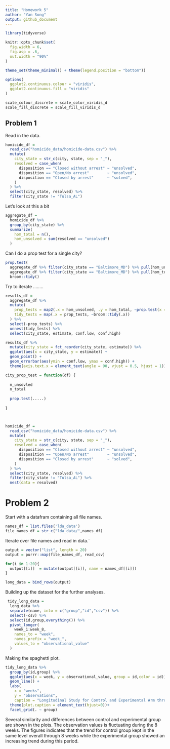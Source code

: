 ```yaml
---
title: "Homework 5"
author: "Yan Song"
output: github_document
---
```


```r
library(tidyverse)

knitr::opts_chunk$set(
  fig.width = 6,
  fig.asp = .6,
  out.width = "90%"
)

theme_set(theme_minimal() + theme(legend.position = "bottom"))

options(
  ggplot2.continuous.colour = "viridis",
  ggplot2.continuous.fill = "viridis"
)

scale_colour_discrete = scale_color_viridis_d
scale_fill_discrete = scale_fill_viridis_d
```


## Problem 1

Read in the data.

```r
homicide_df = 
  read_csv("homicide_data/homicide-data.csv") %>% 
  mutate(
    city_state = str_c(city, state, sep = "_"),
    resolved = case_when(
      disposition == "Closed without arrest" ~ "unsolved",
      disposition == "Open/No arrest"        ~ "unsolved",
      disposition == "Closed by arrest"      ~ "solved",
    )
  ) %>% 
  select(city_state, resolved) %>% 
  filter(city_state != "Tulsa_AL")
```


Let's look at this a bit

```r
aggregate_df = 
  homicide_df %>% 
  group_by(city_state) %>% 
  summarize(
    hom_total = n(),
    hom_unsolved = sum(resolved == "unsolved")
  )
```

Can I do a prop test for a single city?

```r
prop.test(
  aggregate_df %>% filter(city_state == "Baltimore_MD") %>% pull(hom_unsolved), 
  aggregate_df %>% filter(city_state == "Baltimore_MD") %>% pull(hom_total)) %>% 
  broom::tidy()
```

Try to iterate ........

```r
results_df = 
  aggregate_df %>% 
  mutate(
    prop_tests = map2(.x = hom_unsolved, .y = hom_total, ~prop.test(x = .x, n = .y)),
    tidy_tests = map(.x = prop_tests, ~broom::tidy(.x))
  ) %>% 
  select(-prop_tests) %>% 
  unnest(tidy_tests) %>% 
  select(city_state, estimate, conf.low, conf.high)
```



```r
results_df %>% 
  mutate(city_state = fct_reorder(city_state, estimate)) %>% 
  ggplot(aes(x = city_state, y = estimate)) +
  geom_point() + 
  geom_errorbar(aes(ymin = conf.low, ymax = conf.high)) + 
  theme(axis.text.x = element_text(angle = 90, vjust = 0.5, hjust = 1))
```



```r
city_prop_test = function(df) {
  
  n_unsovled 
  n_total 
  
  prop.test(.....)
  
}



homicide_df = 
  read_csv("homicide_data/homicide-data.csv") %>% 
  mutate(
    city_state = str_c(city, state, sep = "_"),
    resolved = case_when(
      disposition == "Closed without arrest" ~ "unsolved",
      disposition == "Open/No arrest"        ~ "unsolved",
      disposition == "Closed by arrest"      ~ "solved",
    )
  ) %>% 
  select(city_state, resolved) %>% 
  filter(city_state != "Tulsa_AL") %>% 
  nest(data = resolved)
```

# Problem 2

Start with a datafram containing all file names.
```r
names_df = list.files('lda_data')
file_names_df = str_c("lda_data/",names_df)
```

Iterate over file names and read in data.`

```r
output = vector("list", length = 20)
output = purrr::map(file_names_df, read_csv)

for(i in 1:20){
  output[[i]]  = mutate(output[[i]], name = names_df[[i]])
}

long_data = bind_rows(output) 

```
Building up the dataset for the further analyses.

```r
 tidy_long_data = 
  long_data %>% 
  separate(name, into = c("group","id","csv")) %>% 
  select(-csv) %>% 
  select(id,group,everything()) %>% 
  pivot_longer(
    week_1:week_8,
    names_to = "week",
    names_prefix = "week_",
    values_to = "observational_value"
  ) 
```

Making the spaghetti plot.

```r
tidy_long_data %>% 
  group_by(id,group) %>% 
  ggplot(aes(x = week, y = observational_value, group = id,color = id)) + 
  geom_line() + 
  labs(
    x = "weeks",
    y = "observations",
    caption = "Longitudinal Study for Control and Experimental Arm through Time") + 
  theme(plot.caption = element_text(hjust=0))+
  facet_grid(. ~ group)

```

Several similarity and differences between control and experimental group are shown in the plots. The observation values is fluctuating during the 8 weeks.  The figures indicates that the trend for control group kept in the same level overall through 8 weeks while the experimental group showed an increasing trend during this period.


